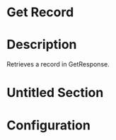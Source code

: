 ﻿# Get Record

# Description

Retrieves a record in GetResponse.

# Untitled Section

# Configuration
